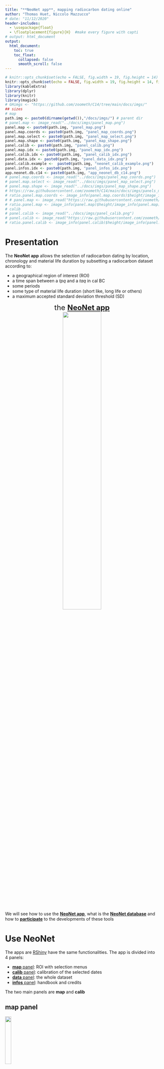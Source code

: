 ```yaml
---
title: "**NeoNet app**, mapping radiocarbon dating online"
author: "Thomas Huet, Niccolo Mazzucco"
# date: "11/12/2020"
header-includes:
  - \usepackage{float}
  - \floatplacement{figure}{H}  #make every figure with capti
# output: html_document
output: 
  html_document:
    toc: true
    toc_float: 
      collapsed: false
      smooth_scroll: false
---
```


```r
# knitr::opts_chunk$set(echo = FALSE, fig.width = 19, fig.height = 14)
knitr::opts_chunk$set(echo = FALSE, fig.width = 19, fig.height = 14, fig.align = TRUE)
library(kableExtra)
library(dplyr)
library(knitr)
library(magick)
# GHimgs <- "https://github.com/zoometh/C14/tree/main/docs/imgs/"
## sizes
# map
path.img <- paste0(dirname(getwd()),"/docs/imgs/") # parent dir
# panel.map <- image_read("../docs/imgs/panel_map.png")
panel.map <- paste0(path.img, "panel_map.png")
panel.map.coords <- paste0(path.img, "panel_map_coords.png")
panel.map.select <- paste0(path.img, "panel_map_select.png")
panel.map.shape <- paste0(path.img, "panel_map_shape.png")
panel.calib <- paste0(path.img, "panel_calib.png")
panel.map.idx <- paste0(path.img, "panel_map_idx.png")
panel.calib.idx <- paste0(path.img, "panel_calib_idx.png")
panel.data.idx <- paste0(path.img, "panel_data_idx.png")
panel.calib.example <-  paste0(path.img, "neonet_calib_example.png")
panel.infos.idx <- paste0(path.img, "panel_infos_idx.png")
app.neonet.db.c14 <- paste0(path.img, "app_neonet_db_c14.png")
# panel.map.coords <- image_read("../docs/imgs/panel_map_coords.png")
# panel.map.select <- image_read("../docs/imgs/panel_map_select.png")
# panel.map.shape <- image_read("../docs/imgs/panel_map_shape.png")
# https://raw.githubusercontent.com/zoometh/C14/main/docs/imgs/panels_map.png
# ratio.panel.map.coords <- image_info(panel.map.coords)$height/image_info(panel.map.coords)$width
# # panel.map <- image_read("https://raw.githubusercontent.com/zoometh/C14/main/docs/imgs/panels_map.png")
# ratio.panel.map <- image_info(panel.map)$height/image_info(panel.map)$width
# calib
# panel.calib <- image_read("../docs/imgs/panel_calib.png")
# panel.calib <- image_read("https://raw.githubusercontent.com/zoometh/C14/main/docs/imgs/panels_calib.png")
# ratio.panel.calib <- image_info(panel.calib)$height/image_info(panel.calib)$width
```

# Presentation

The **NeoNet app** allows the selection of radiocarbon dating by location, chronology and material life duration by subsetting a radiocarbon dataset according to: 

* a geographical region of interest (ROI)
* a time span between a *tpq* and a *taq* in cal BC
* some periods
* some type of material life duration (short like, long life or others)
* a maximum accepted standard deviation threshold (SD)

<p style="text-align: center;"> <font size="5"> the [**NeoNet app**](https://neolithic.shinyapps.io/neonet/) </font><br>
[![](`r panel.map`){width=50%}](https://neolithic.shinyapps.io/neonet/)
</p>  

We will see how to use the [**NeoNet app**](#app), what is the [**NeoNet database**](#bd) and how to [**participate**](#particip) to the developments of these tools

# Use **NeoNet** {#app}

The apps are [RShiny](https://shiny.rstudio.com/) have the same functionalities. The app is divided into 4 panels:

* [**map** panel](#panel.map): ROI with selection menus
* [**calib** panel](#panel.calib): calibration of the selected dates
* [**data** panel](#panel.data): the whole dataset
* [**infos** panel](#panel.infos): handbook and credits

The two main panels are **map** and **calib**


## **map** panel {#panel.map}
![](`r panel.map.idx`){width=20%}


The panel **map** is used for selection of radiocarbon dates [by location](#panel.map.select.loc), [by chronology](#panel.map.select.chr), [by quality of dates](#panel.map.select.quali) 

```r
par(mar = c(0, 0, 0, 0))
lwd <- 5
map.group.c14 <- image_draw(image_read(panel.map))
# xleft, ybottom, xright, ytop (en partant du haut)
# Group button
rect(90, 90, 200, 130,
     border = "red", lty = "dashed", lwd = lwd)
# select by shape button
rect(40, 130, 70, 250,
     border = "black", lty = "dashed", lwd = lwd)
# dynamic periods
rect(20, 750, 130, 600,
     border = "orange", lty = "dashed", lwd = lwd)
# slider
rect(150, 720, 800, 650,
     border = "blue", lty = "dashed", lwd = lwd)
# count
rect(400, 780, 600, 740,
     border = "darkgrey", lty = "dashed", lwd = lwd)
# dynamic table
rect(20, 886, 1650, 770,
     border = "green", lty = "dashed", lwd = lwd)
# SDs
rect(1300, 720, 1650, 600,
     border = "purple", lty = "dashed", lwd = lwd)
# button periods
rect(1450, 30, 1650, 550,
     border = "brown", lty = "dashed", lwd = lwd)
invisible(dev.off())
plot(map.group.c14)
```
  
  
The top-left button (<span style="color:red"><u>red</u></span> box), allows to cluster dates by spatial proximities (see [Marker Clusters](http://rstudio.github.io/leaflet/markers.html)). The count of selected dates and sites is dynamically calculated below the [tpq/taq slider](#panel.map.tapq) and above the table of the selected dates (<span style="color:darkgrey"><u>grey</u></span> box). The bottom table (<span style="color:green"><u>green</u></span> box) is a reactive a datatable ([DT package](https://cran.r-project.org/web/packages/DT/index.html)) listing all the dates within the map extent (ROI) and the selection menus (tpq/taq, material life duration, maximum SD, periods).
  
To calibrate one or various dates in the [**calib** panel](#panel.calib), a date has to be clicked in this panel

<center>

![a click on a date to calibrate a selected group of dates](`r panel.map.select`){width=250px}

</center>

This date will be shown **bolded** on the output figure

### select by location {#panel.map.select.loc}

The apps offer a geographical window provided by the [Leaflet](https://rstudio.github.io/leaflet/) package. By default, only the data within the window extent (ROI) will be selected but a spatial intersection, inside this ROI with selection shapes, can be done by drawing shapes 

<center>

![Selection shape, here a single polygon](`r panel.map.shape`){width=400px}

</center>

Selection shapes can be ***polygons*** and ***rectanges***. These shapes can be removed with the trash button (<span style="color:black"><u>black</u></span> box). All the dates inside the ROI and selected with the others filters will be visible on the map, but only those inside the selections shapes will be calibrated.

#### retrieve coordinates from the map

One of the basemaps of the app is [OpenStreetMap](https://www.openstreetmap.org/#map=6/37.753/14.524) (OSM). OSM offers a well documented basemap where archaeological sites are sometimes already located, like the Ligurian site of [Grotta della Pollera](https://www.openstreetmap.org/#map=19/44.20058/8.31466). Clicking on the NeoNet app map show the lat/long coordinates of the current point (<span style="color:red"><u>red</u></span> box under the tpq/tap slider). These coordinates can then be copied and used to modify the NeoNet database

<center>

![Get coordinates](`r panel.map.coords`){width=250px}

</center>

### select by chronology {#panel.map.select.chr}

#### periods *filter*

Top-right checkboxes (<span style="color:brown"><u>brown</u></span> box) allow to select datations by periods. A hyperlink on the title of the checkboxes open the [correspondance table](https://htmlpreview.github.io/?https://github.com/zoometh/C14/blob/main/docs/period_abrev.html) between abrevations and period full names. Bottom-left legend **periods** (<span style="color:orange"><u>orange</u></span> box) is a dynamic list of periods which exist in the selected periods (see **periods** checkboxes)

#### tpq/taq *filter* {#panel.map.tapq}

bottom-left slider (<span style="color:blue"><u>blue</u></span> box) allows to subset a range of accepted dates between a *tpq* and a *taq* (in cal BC) 

### select by dates quality {#panel.map.select.quali}

The bottom-right checkboxes and slider (<span style="color:purple">purple</span> box) form a group of menus for selection on the material life duration and max accepted SD:

* relatively to the duration of their material (short to long-life material). An hyperlink open the [correspondance table](https://htmlpreview.github.io/?https://github.com/zoometh/C14/blob/main/docs/material_life.html) between the classes of the material life duration (short, long, etc.) and their material (wood, shell, etc.) categories  

* below a maximum accepted threshold for the standard deviations (SD) for the dates

## **calib** panel {#panel.calib}
![](`r panel.calib.idx`){width=20%}


The panel **calib** is used for dates on-the-fly calibration with the R packages [Bchron](https://cran.r-project.org/web/packages/Bchron/index.html) and [rcarbon](https://cran.r-project.org/web/packages/rcarbon/index.html). Calibrations are done on the whole dataset of dates displayed in the [table of the **map panel**](#panel.map). If the dates are numerous (eg > 100) the computing time could take times.

### c14 group by *filter*

The only selection which can be done is on the top-center radio button  (<span style="color:red">red</span> box). The **c14 group by** filter allows to plot dates and to sum their probability densities depending on different levels of grouping:

* **by date**: each date is plot separeltly (by default)

* **by site and layer**: dates from the same site, having the same archaeological unit (layer, structure, etc.), are summed

* **by site and period**: dates from the same site, having the same period are summed

* **by period**: dates having the same period are summed  

* **all C14**: all dates are summed 

```r
calib.group.c14 <- image_draw(image_read(panel.calib))
# # xleft, ybottom, xright, ytop
# Group button
rect(1400, 0, 1500, 70,
     border = "green", lty = "dashed", lwd = 4)
# download
rect(700, 0, 1300, 70,
     border = "red", lty = "dashed", lwd = 4)
# dynamic periods
rect(20, 80, 1400, 700,
     border = "orange", lty = "dashed", lwd = 4)
invisible(dev.off())
plot(calib.group.c14)
```

### plot area *output*

The plot area (<span style="color:orange"><u>orange</u></span> box) shows dynamically the SPD of the cabibrated dates seriated on their weighted means. The top-right  button **Download** (<span style="color:green">green</span> box) allows to export the last plot in a PNG image

<p style="text-align: center;">
![](`r panel.calib.example`){width=80%}
</p>

## **data** panel {#panel.data}
![](`r panel.data.idx`){width=20%}

The complete database is a datatable ([DT package](https://cran.r-project.org/web/packages/DT/index.html)), with sorting and filtering tools

## **infos** panel {#panel.infos}
![](`r panel.infos.idx`){width=20%}

This webpage is embedded into this panel

# The **NeoNet database** {#bd}

The **NeoNet database** is a collaborative online Google Sheet. The database is composed by 3 spreadsheets: [**c14**](#bd.C14), [**material.life**](#bd.material) and [**period.abrev**](#bd.period)

## Database spreadsheets

### c14 {#bd.C14}
![](`r app.neonet.db.c14`){width=30%}  

This is the complete database. The **mandatory fields** are:

* **SiteName**: the site name
* **Longitude**: in decimal degrees (ex: 1.045)
* **Latitude**: in decimal degrees (ex: 43.921)
* **Period**: a value from the [**period.abrev**](#bd.period) spreadsheet
* **C14Age**: a numerical radiocarbon dating in BP
* **C14SD**: the standard deviation of the radiocarbon dating
* [**LabCode**](#mf.labcode): the unique identifier of the radiocarbon dating
* **Material**: a value from the [**material.life**](#bd.material) spreadsheet 
* **tpq**: the *terminus post quem* of the radiocarbon dating in cal BC
* **taq**: the *terminus ante quem* of the radiocarbon dating in cal BC

The **recommended** fields are:

* **PhaseCode**: a code for the dating stratigaphical unit and/or structure
* **bib**: a plain text bibliographical reference
* **bib_url**: the current URL of the reference or its notice 
* **MaterialSpecies**: a specification of the field **Material**
* **Culture**: a specification of the field **Period**

The others fields only concern the **[EUROEVOL_R app](https://zoometh.github.io/C14)** 

#### mandatory fields

All these fields are needed to make app working

##### **LabCode** {#mf.labcode}

The correct syntax for a laboratory code (**LabCode**) is '*AbrevLab*-*number*'. For example:

```r
# knitr::include_url("../docs/material_life.html", height = "400px")
# knitr::include_url("https://raw.githubusercontent.com/zoometh/C14/main/docs/material_life.html", height = "200px")
# htmltools::includeHTML()
ex.labcode <- c("Beta-103487", "CSIC-1133", "ETH-15984", "Gif-1855", "KIA-21356",
                "LTL-13440A", "Ly-11338", "MC-2145", "OxA-9217","Poz-18393","...")
df.ex.labcode <- data.frame(LabCode = ex.labcode,
                         stringsAsFactors = F)
kable(df.ex.labcode,"html") %>%
  kable_styling(full_width = FALSE, position = "center", font_size=12)
```


### material.life {#bd.material}
![](https://raw.githubusercontent.com/zoometh/C14/main/docs/imgs/app_neonet_db_material.png){width=30%}

The two fields show the material type and the material life duration, for example: 

```r
# knitr::include_url("../docs/material_life.html", height = "400px")
# knitr::include_url("https://raw.githubusercontent.com/zoometh/C14/main/docs/material_life.html", height = "200px")
# htmltools::includeHTML()
df.mat.life <- data.frame(material.type = c("bone","seed","wood","..."),
                         life.duration = c("short life", "short life", "long life","..."),
                         stringsAsFactors = F)
kable(df.mat.life,"html") %>%
  kable_styling(full_width = FALSE, position = "center", font_size=12)
```

You can also [see the entire dataframe ](https://htmlpreview.github.io/?https://github.com/zoometh/C14/blob/main/docs/material_life.html)

### period.abrev {#bd.period}
![](https://raw.githubusercontent.com/zoometh/C14/main/docs/imgs/app_neonet_db_period.png){width=30%}

The two fields show the period abreviation and the period full label, for example:

```r
# knitr::include_url("../docs/material_life.html", height = "400px")
# knitr::include_url("https://raw.githubusercontent.com/zoometh/C14/main/docs/material_life.html", height = "200px")
# htmltools::includeHTML()
df.period.abrev <- data.frame(period.abrev = c("LM","LMEN","EN","..."),
                         period = c("Late Mesolithic", "Late Mesolithic/Early Neolithic", "Early Neolithic","..."),
                         stringsAsFactors = F)
kable(df.period.abrev,"html") %>%
  kable_styling(full_width = FALSE, position = "center", font_size=12)
```

You can also [see the entire dataframe ](https://htmlpreview.github.io/?https://github.com/zoometh/C14/blob/main/docs/period_abrev.html)

# How to participate {#particip}

Thanks to the facilities offer by the app, and in the frame of the **[NeoNet project](https://redneonet.com)**, conducted by [Juan Gibaja](https://orcid.org/0000-0002-0830-3570) and [Miriam Cubas](https://orcid.org/0000-0002-2386-8473), we expect to conduct collaborative spatio-temporal analysis for the origin, the spread and the consolidation of the farming way-of-life in Mediterranean.

To get an access to the permission to edit data, please contact the authors (<thomashuet7@gmail.com >, <nicco.mazzucco@gmail.com >)

## Next developments

In a context of collaborative research and Open Science, for the benefit of the scientific community, good practices and new IT developments are already planned

### Data integration

As data came from various publications:

* an homogenisation the different values must be done
* every radiocarbon dating should be carefully referenced
* license and auhorship should be clearly defined

### Server and database {#next.server}

Today the **NeoNet app** is host on the **[shinyapps.io](https://www.shinyapps.io/)** server, an opensource but limited solution. For example, no direct connection can be done between the app and the database (ie the Google Sheet), so the app have to be *pushed* regularly on the **shinyapps.io** server after the database have been updated (contact <thomashuet7@gmail.com > for this update)

We plan to host the app on a R server in a research institution (University, Laboratory) and to developp a *real* database on [PostgreSQL/PostGIS](https://www.postgresql.org/)

### Open Science {#next.openscience}

In accordance with the Open Science, we will try to respect the data [**FAIR** principles](https://www.go-fair.org/fair-principles/) (*Findable*, *Accessible*, *Interoperable* & *Reusable*)

## Final objectives

Today, the **NeoNet app** release is online. At the middle term we want to:

* publish the archaeological result(s) in scientific paper(s)
* publish the RShiny **NeoNet app** source code in a digital humanities papers
* publish the **NeoNet database** in a data paper
* present the results and the app in conferences, seminars, etc.
* publish as FAIR open-source data the **NeoNet app** source code and a selection of the radiocarbon dataset 



